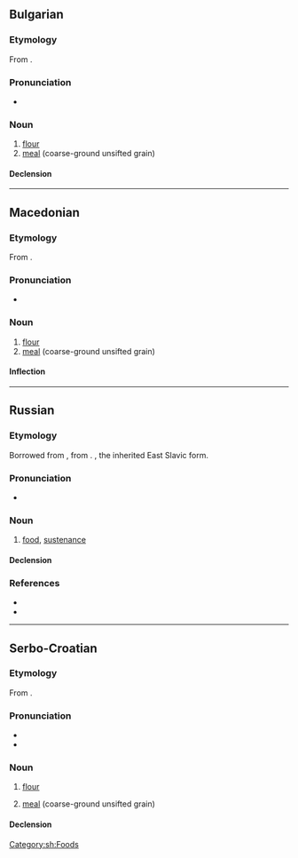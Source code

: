 ==Bulgarian==

===Etymology===
From {{inh|bg|sla-pro|*boršьno}}.

===Pronunciation===
* {{bg-IPA|брашно́}}

===Noun===
{{bg-noun|брашно́|n}}

# [[flour]]
# [[meal]] (coarse-ground unsifted grain)

====Declension====
{{bg-ndecl|брашно́<>}}

{{C|bg|Foods}}

----

==Macedonian==

===Etymology===
From {{inh|mk|sla-pro|*boršьno}}.

===Pronunciation===
* {{mk-IPA}}

===Noun===
{{mk-noun|n}}

# [[flour]]
# [[meal]] (coarse-ground unsifted grain)

====Inflection====
{{mk-decl-noun-n|брашн}}

{{topics|mk|Foods}}

----

==Russian==

===Etymology===
Borrowed from {{bor|ru|cu|брашьно}}, from {{der|ru|sla-pro|*boršьno}}. {{doublet|ru|бо́рошно}}, the inherited East Slavic form.

===Pronunciation===
* {{ru-IPA|бра́шно}}

===Noun===
{{ru-noun+|бра́шно|*}}

# {{lb|ru|archaic}} [[food]], [[sustenance]]

====Declension====
{{ru-noun-table|бра́шно|*}}

===References===
* {{R:ru:Vasmer}}
* {{R:ru:Vasmer|бо́рошно}}

{{topics|ru|Foods}}

----

==Serbo-Croatian==

===Etymology===
From {{inh|sh|sla-pro|*boršьno}}.

===Pronunciation===
* {{IPA|sh|/brâʃno/}}
* {{hyphenation|sh|бра|шно}}

===Noun===
{{sh-noun|g=n|head=бра̏шно}}

# {{lb|sh|uncountable}} [[flour]]
# {{lb|sh|uncountable}} [[meal]] (coarse-ground unsifted grain)

====Declension====
{{sh-decl-noun-unc|sc=Cyrl
|брашно
|брашна
|брашну
|брашно
|брашно
|брашну
|брашном
}}

[[Category:sh:Foods]]